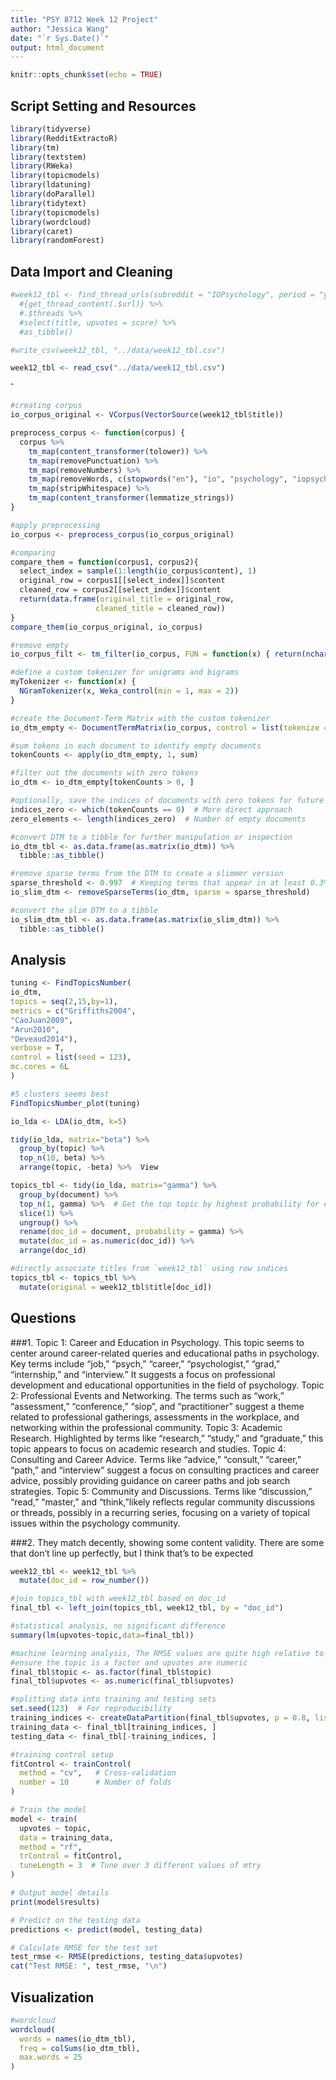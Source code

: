 ```yaml
---
title: "PSY 8712 Week 12 Project"
author: "Jessica Wang"
date: "`r Sys.Date()`"
output: html_document
---
```


```r
knitr::opts_chunk$set(echo = TRUE)
```

## Script Setting and Resources
```r
library(tidyverse)
library(RedditExtractoR)
library(tm)
library(textstem)
library(RWeka)
library(topicmodels)
library(ldatuning)
library(doParallel)
library(tidytext)
library(topicmodels)
library(wordcloud)
library(caret)
library(randomForest)
```

## Data Import and Cleaning
```r
#week12_tbl <- find_thread_urls(subreddit = "IOPsychology", period = "year") %>%
  #{get_thread_content(.$url)} %>%
  #.$threads %>%
  #select(title, upvotes = score) %>%
  #as_tibble()

#write_csv(week12_tbl, "../data/week12_tbl.csv")

week12_tbl <- read_csv("../data/week12_tbl.csv")
```
ˆ
```r
#creating corpus
io_corpus_original <- VCorpus(VectorSource(week12_tbl$title)) 

preprocess_corpus <- function(corpus) {
  corpus %>%
    tm_map(content_transformer(tolower)) %>%
    tm_map(removePunctuation) %>%
    tm_map(removeNumbers) %>%
    tm_map(removeWords, c(stopwords("en"), "io", "psychology", "iopsychology", "riopsychology")) %>%
    tm_map(stripWhitespace) %>%
    tm_map(content_transformer(lemmatize_strings))
}

#apply preprocessing
io_corpus <- preprocess_corpus(io_corpus_original)

#comparing
compare_them = function(corpus1, corpus2){
  select_index = sample(1:length(io_corpus$content), 1)
  original_row = corpus1[[select_index]]$content
  cleaned_row = corpus2[[select_index]]$content
  return(data.frame(original_title = original_row,
                   cleaned_title = cleaned_row))
}
compare_them(io_corpus_original, io_corpus)

#remove empty
io_corpus_filt <- tm_filter(io_corpus, FUN = function(x) { return(nchar(stripWhitespace(x$content)[[1]]) > 0) } )
```

```r
#define a custom tokenizer for unigrams and bigrams
myTokenizer <- function(x) {
  NGramTokenizer(x, Weka_control(min = 1, max = 2))
}

#create the Document-Term Matrix with the custom tokenizer
io_dtm_empty <- DocumentTermMatrix(io_corpus, control = list(tokenize = myTokenizer))

#sum tokens in each document to identify empty documents
tokenCounts <- apply(io_dtm_empty, 1, sum)

#filter out the documents with zero tokens
io_dtm <- io_dtm_empty[tokenCounts > 0, ]

#optionally, save the indices of documents with zero tokens for future reference
indices_zero <- which(tokenCounts == 0)  # More direct approach
zero_elements <- length(indices_zero)  # Number of empty documents

#convert DTM to a tibble for further manipulation or inspection
io_dtm_tbl <- as.data.frame(as.matrix(io_dtm)) %>% 
  tibble::as_tibble()

#remove sparse terms from the DTM to create a slimmer version
sparse_threshold <- 0.997  # Keeping terms that appear in at least 0.3% of documents
io_slim_dtm <- removeSparseTerms(io_dtm, sparse = sparse_threshold)

#convert the slim DTM to a tibble
io_slim_dtm_tbl <- as.data.frame(as.matrix(io_slim_dtm)) %>%
  tibble::as_tibble()
```

## Analysis
```r
tuning <- FindTopicsNumber( 
io_dtm, 
topics = seq(2,15,by=1), 
metrics = c("Griffiths2004", 
"CaoJuan2009", 
"Arun2010", 
"Deveaud2014"),
verbose = T,
control = list(seed = 123),
mc.cores = 6L 
)

#5 clusters seems best
FindTopicsNumber_plot(tuning)

io_lda <- LDA(io_dtm, k=5)

tidy(io_lda, matrix="beta") %>% 
  group_by(topic) %>%
  top_n(10, beta) %>%
  arrange(topic, -beta) %>%  View

topics_tbl <- tidy(io_lda, matrix="gamma") %>%
  group_by(document) %>%
  top_n(1, gamma) %>%  # Get the top topic by highest probability for each document
  slice(1) %>%
  ungroup() %>%
  rename(doc_id = document, probability = gamma) %>%
  mutate(doc_id = as.numeric(doc_id)) %>%
  arrange(doc_id)

#directly associate titles from `week12_tbl` using row indices
topics_tbl <- topics_tbl %>%
  mutate(original = week12_tbl$title[doc_id])
```

## Questions
###1. 
Topic 1: Career and Education in Psychology. This topic seems to center around career-related queries and educational paths in psychology. Key terms include "job," "psych," "career," "psychologist," "grad," "internship," and "interview." It suggests a focus on professional development and educational opportunities in the field of psychology.
Topic 2: Professional Events and Networking. The terms such as "work," "assessment," "conference," "siop", and "practitioner" suggest a theme related to professional gatherings, assessments in the workplace, and networking within the professional community.
Topic 3: Academic Research. Highlighted by terms like "research," "study," and "graduate," this topic appears to focus on academic research and studies.
Topic 4: Consulting and Career Advice. Terms like "advice," "consult," "career," "path," and "interview" suggest a focus on consulting practices and career advice, possibly providing guidance on career paths and job search strategies.
Topic 5: Community and Discussions. Terms like "discussion," "read," "master," and "think,"likely reflects regular community discussions or threads, possibly in a recurring series, focusing on a variety of topical issues within the psychology community.

###2. 
They match decently, showing some content validity. There are some that don't line up perfectly, but I think that's to be expected

```r
week12_tbl <- week12_tbl %>%
  mutate(doc_id = row_number())

#join topics_tbl with week12_tbl based on doc_id
final_tbl <- left_join(topics_tbl, week12_tbl, by = "doc_id")

#statistical analysis, no significant difference
summary(lm(upvotes~topic,data=final_tbl))

#machine learning analysis, The RMSE values are quite high relative to the range of upvote counts (assuming a typical range of upvotes). This suggests that the model, while potentially offering some insight, is not highly accurate in predicting exact upvote numbers.
#ensure the topic is a factor and upvotes are numeric
final_tbl$topic <- as.factor(final_tbl$topic)
final_tbl$upvotes <- as.numeric(final_tbl$upvotes)

#splitting data into training and testing sets
set.seed(123)  # For reproducibility
training_indices <- createDataPartition(final_tbl$upvotes, p = 0.8, list = FALSE)
training_data <- final_tbl[training_indices, ]
testing_data <- final_tbl[-training_indices, ]

#training control setup
fitControl <- trainControl(
  method = "cv",   # Cross-validation
  number = 10      # Number of folds
)

# Train the model
model <- train(
  upvotes ~ topic,
  data = training_data,
  method = "rf",
  trControl = fitControl,
  tuneLength = 3  # Tune over 3 different values of mtry
)

# Output model details
print(model$results)

# Predict on the testing data
predictions <- predict(model, testing_data)

# Calculate RMSE for the test set
test_rmse <- RMSE(predictions, testing_data$upvotes)
cat("Test RMSE: ", test_rmse, "\n")
```

## Visualization
```r
#wordcloud
wordcloud(
  words = names(io_dtm_tbl),
  freq = colSums(io_dtm_tbl),
  max.words = 25
)
```






